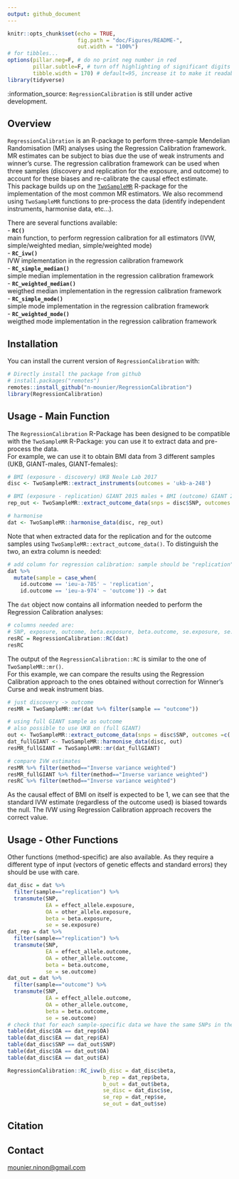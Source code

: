 ```yaml
---
output: github_document
---
```


<!-- README.md is generated from README.Rmd. Please edit that file -->

```r
knitr::opts_chunk$set(echo = TRUE,
                      fig.path = "doc/Figures/README-",
                      out.width = "100%")
# for tibbles...
options(pillar.neg=F, # do no print neg number in red
        pillar.subtle=F, # turn off highlighting of significant digits
        tibble.width = 170) # default=95, increase it to make it readable
library(tidyverse)

```

:information\_source: `RegressionCalibration` is still under active development.

## Overview
[//]:*******

`RegressionCalibration` is an R-package to perform three-sample Mendelian Randomisation (MR) analyses using the Regression Calibration framework. MR estimates can be subject to bias due the use of weak instruments and winner’s curse. The regression calibration framework can be used when three samples (discovery and replication for the exposure, and outcome) to account for these biases and re-calibrate the causal effect estimate.           
This package builds up on the [`TwoSampleMR`](https://github.com/MRCIEU/TwoSampleMR/) R-package for the implementation of the most common MR estimators. We also recommend using `TwoSampleMR` functions to pre-process the data (identify independent instruments, harmonise data, etc...).


There are several functions available:  
-   **`RC()`**   
main function, to perform regression calibration for all estimators (IVW, simple/weighted median, simple/weighted mode)   
-   **`RC_ivw()`**  
IVW implementation in the regression calibration framework   
-   **`RC_simple_median()`**  
simple median implementation in the regression calibration framework   
-   **`RC_weighted_median()`**  
weigthed median implementation in the regression calibration framework   
-   **`RC_simple_mode()`**  
simple mode implementation in the regression calibration framework   
-   **`RC_weighted_mode()`**  
weigthed mode implementation in the regression calibration framework    

## Installation
[//]:*******

You can install the current version of `RegressionCalibration` with:    
```r
# Directly install the package from github
# install.packages("remotes")
remotes::install_github("n-mounier/RegressionCalibration")
library(RegressionCalibration)
```
<!--- Note: using remotes instead of devtools leads to re-build the package
and apparently, it may be a problem with R 3.4 and macOS, 
see https://stackoverflow.com/questions/43595457/alternate-compiler-for-installing-r-packages-clang-error-unsupported-option/43943631#43943631 --->

## Usage - Main Function
[//]:*******

The `RegressionCalibration` R-Package has been designed to be compatible with the `TwoSampleMR` R-Package: you can use it to extract data and pre-process the data.   
For example, we can use it to obtain BMI data from 3 different samples (UKB, GIANT-males, GIANT-females):

```r

# BMI (exposure - discovery) UKB Neale Lab 2017 
disc <- TwoSampleMR::extract_instruments(outcomes = 'ukb-a-248') 

# BMI (exposure - replication) GIANT 2015 males + BMI (outcome) GIANT 2015 females 
rep_out <- TwoSampleMR::extract_outcome_data(snps = disc$SNP, outcomes =c('ieu-a-785', 'ieu-a-974'))

# harmonise
dat <- TwoSampleMR::harmonise_data(disc, rep_out)

``` 

Note that when extracted data for the replication and for the outcome samples using `TwoSampleMR::extract_outcome_data()`. To distinguish the two, an extra column is needed: 

```r

# add column for regression calibration: sample should be "replication" or "outcome"
dat %>%
  mutate(sample = case_when(
    id.outcome == 'ieu-a-785' ~ 'replication',
    id.outcome == 'ieu-a-974' ~ 'outcome')) -> dat

``` 

The `dat` object now contains all information needed to perform the Regression Calibration analyses:

```r
# columns needed are: 
# SNP, exposure, outcome, beta.exposure, beta.outcome, se.exposure, se.outcome, mr_keep, sample
resRC = RegressionCalibration::RC(dat)
resRC
``` 

The output of the `RegressionCalibration::RC` is similar to the one of `TwoSampleMR::mr()`.    
For this example, we can compare the results using the Regression Calibration approach to the ones obtained without correction for Winner's Curse and weak instrument bias.  

```r
# just discovery -> outcome
resMR = TwoSampleMR::mr(dat %>% filter(sample == "outcome"))

# using full GIANT sample as outcome
# also possible to use UKB on (full GIANT)
out <- TwoSampleMR::extract_outcome_data(snps = disc$SNP, outcomes =c('ieu-a-2'))
dat_fullGIANT <- TwoSampleMR::harmonise_data(disc, out)
resMR_fullGIANT = TwoSampleMR::mr(dat_fullGIANT)

# compare IVW estimates
resMR %>% filter(method=="Inverse variance weighted")
resMR_fullGIANT %>% filter(method=="Inverse variance weighted")
resRC %>% filter(method=="Inverse variance weighted")
``` 

As the causal effect of BMI on itself is expected to be 1, we can see that the standard IVW estimate (regardless of the outcome used) is biased towards the null. The IVW using Regression Calibration approach recovers the correct value.

## Usage - Other Functions

Other functions (method-specific) are also available. As they require a different type of input (vectors of genetic effects and standard errors) they should be use with care.

```r
dat_disc = dat %>%
  filter(sample=="replication") %>%
  transmute(SNP,
            EA = effect_allele.exposure,
            OA = other_allele.exposure,
            beta = beta.exposure,
            se = se.exposure)
dat_rep = dat %>%
  filter(sample=="replication") %>%
  transmute(SNP,
            EA = effect_allele.outcome,
            OA = other_allele.outcome,
            beta = beta.outcome,
            se = se.outcome)
dat_out = dat %>%
  filter(sample=="outcome") %>%
  transmute(SNP,
            EA = effect_allele.outcome,
            OA = other_allele.outcome,
            beta = beta.outcome,
            se = se.outcome)
# check that for each sample-specific data we have the same SNPs in the same order
table(dat_disc$OA == dat_rep$OA)
table(dat_disc$EA == dat_rep$EA)
table(dat_disc$SNP == dat_out$SNP)
table(dat_disc$OA == dat_out$OA)
table(dat_disc$EA == dat_out$EA)

RegressionCalibration::RC_ivw(b_disc = dat_disc$beta,
                              b_rep = dat_rep$beta,
                              b_out = dat_out$beta,
                              se_disc = dat_disc$se,
                              se_rep = dat_rep$se,
                              se_out = dat_out$se)
``` 

## Citation
[//]:*******


## Contact
<mounier.ninon@gmail.com>
